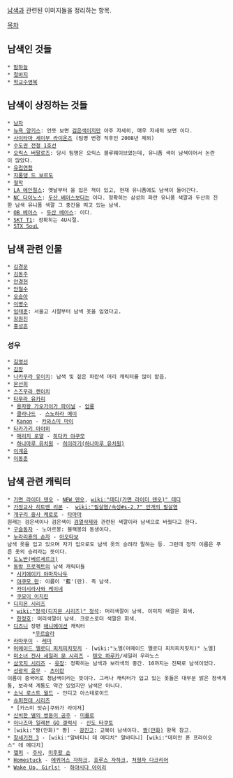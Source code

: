 [[남색]]과 관련된 이미지들을 정리하는 항목.

[[목차]]
== 남색인 것들 ==
 * [[밤]][[하늘]]
 * [[청바지]]
 * [[학교수영복]]

== 남색이 상징하는 것들 ==
 * [[남자]]
 * [[뉴욕 양키스]]: 언뜻 보면 [[검은색]]이지만 아주 자세히, 매우 자세히 보면 '''{{{#1c2841 정말 진짜 매우 짙은 남색 }}}'''이다.
 * [[사이타마 세이부 라이온즈]] (팀명 변경 직후인 2008년 제외)
 * [[수도권 전철 1호선]]
 * [[오릭스 버팔로즈]]: 당시 팀명은 오릭스 블루웨이브였는데, 유니폼 색이 남색이어서 논란이 많았다.
 * [[유럽연합]]
 * [[지롱댕 드 보르도]]
 * [[철학]]
 * [[LA 에인절스]]: 옛날부터 '''{{{#00234b 남색 유니폼}}}'''을 입은 적이 있고, 현재 유니폼에도 남색이 들어간다.
 * [[NC 다이노스]]: [[두산 베어스]]보다는 '''{{{#315288 색깔이 밝은 남색}}}'''이다. 정확히는 삼성의 파란 유니폼 색깔과 두산의 진한 남색 유니폼 색깔 그 중간을 띄고 있는 남색.
 * [[OB 베어스]] - [[두산 베어스]]: '''{{{#131230 진한 남색}}}'''이다.
 * [[SKT T1]]: 정확히는 4U시절.
 * [[STX SouL]]

== 남색 관련 인물 ==
 * [[김경문]]
 * [[김동주]]
 * [[안경현]]
 * [[안철수]]
 * [[오승아]]
 * [[이명수]]
 * [[임태훈]]: 서울고 시절부터 남색 옷을 입었다고.
 * [[장원진]]
 * [[홍성흔]]

=== 성우 ===
 * [[김영선]]
 * [[김장]]
 * [[나카무라 유이치]]: 남색 및 짙은 파란색 머리 캐릭터를 많이 맡음.
 * [[문선희]]
 * [[스즈무라 켄이치]]
 * [[타무라 유카리]]
  * [[용자왕 가오가이가 파이널]] - [[암룡]]
  * [[클라나드]] - [[스노하라 메이]]
  * [[Kanon]] - [[카와스미 마이]]
 * [[타카가키 아야히]]
  * [[매리지 로얄]] - [[히다카 야쿠모]]
  * [[하나마루 유치원]] - [[히이라기(하나마루 유치원)]]
 * [[이계윤]]
 * [[이동훈]]

== 남색 관련 캐릭터 ==
 * [[가면 라이더 덴오]] - [[NEW 덴오]], [[wiki:"테디(가면 라이더 덴오)" 테디]]
 * [[가정교사 히트맨 리본]] -  [[wiki:"필살염/속성#s-2.7" 안개의 필살염]]
 * [[개구리 중사 케로로]] - [[타마마]]
 원래는 검은색이나 검은색이 [[검열삭제]]와 관련된 색깔이라 남색으로 바꿨다고 한다.
 * [[구슬동자]] - 노아르봉: 블랙봉의 동생이다.
 * [[누라리횬의 손자]] - [[아오타보]]
 남색 옷을 입고 있으며 자기 입으로도 남색 옷의 승려라 말하는 등. 그런데 정작 이름은 푸른 옷의 승려라는 뜻이다.
 * [[도노반(베르세르크)]]
 * [[동방 프로젝트]]의 남색 캐릭터들
  * [[시키에이키 야마자나두]]
  * [[야쿠모 란]]: 이름이 '藍'(란). 즉 남색.
  * [[카미시라사와 케이네]]
  * [[쿠모이 이치린]]
 * [[디지몬 시리즈]]
  * [[wiki:"정석(디지몬 시리즈)" 정석]]: 머리색깔이 남색. 이미지 색깔은 회색.
  * [[한정호]]: 머리색깔이 남색. 크로스로더 색깔은 회색.
 * [[디즈니]] 장편 [[애니메이션]] 캐릭터
         *[[우르슬라(디즈니)|우르슬라]] 
 * [[라따뚜이]] - [[레미]]
 * [[머메이드 멜로디 피치피치핏치]] - [wiki:"노엘(머메이드 멜로디 피치피치핏치)" 노엘]
 * [[미소녀 전사 세일러 문 시리즈]] - [[텐오 하루카]]/세일러 우라노스
 * [[삼국지 시리즈]] - [[유장]]: 정확히는 남색과 보라색의 중간. 10까지는 진짜로 남색이었다.
 * [[선광의 윤무]] - [[츠이란]]
 이름이 중국어로 청남색이라는 뜻이다. 그러나 캐릭터가 입고 있는 옷들은 대부분 밝은 청색계통, 보라색 계통도 약간 있었지만 남색은 아니다.
 * [[소닉 로스트 월드]] - 인디고 아스테로이드
 * [[슈퍼전대 시리즈]] 
  * [카스미 잇슈|쿠와가 라이저]
 * [[신비한 별의 쌍둥이 공주]] - [[미를로]]
 * [[이나즈마 일레븐 GO 갤럭시]] - [[신도 타쿠토]]
 * [wiki:"짱(만화)" 짱] - [[광진고]]: 교복이 남색이다. [[짱(만화)]] 항목 참고.
 * [[창세기전 3]] - [wiki:"알바티니 데 메디치" 알바티니] [wiki:"데미안 폰 프라이오스" 데 메디치]
 * [[헬퍼]] - [[주사]], [[미후왕 손]]
 * [[Homestuck]] - [[에퀴어스 자하크]], [[호루스 자하크]], [[처형자 다크리어]]
 * [[Wake Up, Girls!]] - [[하야시다 아이리]]
